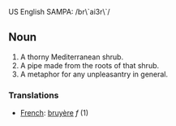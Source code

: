 US English SAMPA: /br\`ai3r\`/

==Noun==
#A thorny Mediterranean shrub.
#A pipe made from the roots of that shrub.
#A metaphor for any unpleasantry in general.

===Translations===
*[[French]]: [[bruyère]] ''f'' (1)